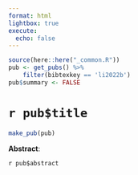 ```yaml
---
format: html
lightbox: true
execute:
  echo: false
---
```


```r
source(here::here("_common.R"))
pub <- get_pubs() %>% 
    filter(bibtexkey == 'li2022b')
pub$summary <- FALSE
```

# `r pub$title` 

```r
make_pub(pub)
```

**Abstract**:

`r pub$abstract`


